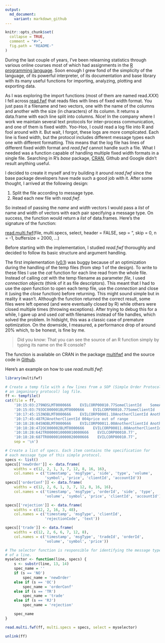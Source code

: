 ```yaml
---
output:
  md_document:
    variant: markdown_github
---
```


```r
knitr::opts_chunk$set(
  collapse = TRUE,
  comment = "#>",
  fig.path = "README-"
)
```

During the last couple of years, I've been relearning statistics through various online courses most of which had assignments in the [R programming language](https://www.r-project.org/about.html). Soon enough I grew fond of the simplicity of the language, of its powerful interpreter, of its documentation and base library with its many useful functions for importing, analyzing, plotting and exporting data.

As I was exploring the import functions (most of them are named read.*XXX*) I fell across [read.fwf](https://stat.ethz.ch/R-manual/R-devel/library/utils/html/read.fwf.html) that reads files with lines of fixed width format. You just pass it a filename and two vectors, one with the name of the columns and another with the size (in characters) of its column. It returns a data.frame with each line split into columns. Nice! In the company where I work we maintain several text protocols for inter-process communication, and one of them is fixed width. Yoo-Hoo, I could read a log file into R and fool around with it. But wait, I forgot, these logs are more complicated. Each line is fixed width, but the protocol includes different message types each one with different formatting. This means that the log file has lines of different fixed width format and *read.fwf* cannot handle such a file. What I needed was a function capable of handling multiple fixed width formats in a single file. Searching in R's *base* package, [CRAN](https://cran.r-project.org), Github and Google didn't result anything useful.

I decided to create it myself and try building it around *read.fwf* since the base package developers have made such a good job with it. After some thought, I arrived at the following design:

1. Split the file according to message type.
2. Read each new file with *read.fwf*.

So instead of passing the *name* and *width* vectors I would pass a *list* of name and width of vectors with each pair specifying a message type. On success, the function would return a *list* of data.frames. Here's the signature of the function:

[read.multi.fwf](http://finzi.psych.upenn.edu/library/multifwf/html/read.multi.fwf.html)(file, multi.specs, select, header = FALSE, sep = "\t",
  skip = 0, n = -1, buffersize = 2000, ...)

Before starting with the implementation, I studied *read.fwf* thoroughly and decided to follow its basic structure and  argument handling. 

The first implementation ([v0.1](https://github.com/prontog/multifwf/releases/tag/v0.1)) was buggy because of an optimization during the handling of the temp files (from step 1 of the design). To write to these files I use the *cat* function for each line read from the whole file. Instead of calling *cat* with the temp filename as parameter *file*, I used *connection objects* (think of it as file descriptors). This meant that I had to use the *open* function to open each temp file, use the *connection* and close it (using the *close* function) before returning. This might sound simple but in reality it wasn't. Although the function returned the correct result, some files were left opened (and were eventually closed by R) while others were closed multiple times (throwing exceptions). After trying to debug this for a while, I gave up and used *cat* with filenames instead of file handles, which solved the problem. In hidsight, this was a classic case of premature optimization. On the downside, I measured, a performance drop of around 20% which, to be honest, is fine by me.

> Did you know: That you can see the source of an R function simply by typing its name on the R console?

The function is available on CRAN in the package [multifwf](https://cran.r-project.org/web/packages/multifwf/index.html) and the source code in [Github](https://github.com/prontog/multifwf).

Here's an example on how to use *read.multi.fwf*:

```r
library(multifwf)

# Create a temp file with a few lines from a SOP (Simple Order Protocol,
# an imganinary protocol) log file.
ff <- tempfile()
cat(file = ff, 
    '10:15:03:279NOSLMT0000666    EVILCORP00010.77SomeClientId    SomeAccountId   ',
    '10:15:03:793OC000001BLMT0000666    EVILCORP00010.77SomeClientId    SomeAccountId   ',
    '10:17:45:153NOBLMT0000666    EVILCORP00001.10AnotherClientId AnotherAccountId',
    '10:17:45:487RJAnotherClientId 004price out of range                              ',
    '10:18:28:045NOBLMT0000666    EVILCORP00011.00AnotherClientId AnotherAccountId',
    '10:18:28:472OC000002BLMT0000666    EVILCORP00011.00AnotherClientId AnotherAccountId',
    '10:18:28:642TR0000010000010000666    EVILCORP00010.77',
    '10:18:28:687TR0000010000020000666    EVILCORP00010.77', 
    sep = '\n')

# Create a list of specs. Each item contains the specification for
# each message type of this simple protocol.
specs <- list()
specs[['newOrder']] <- data.frame(
    widths = c(12, 2, 1, 3, 7, 12, 8, 16, 16), 
    col.names = c('timestamp', 'msgType', 'side', 'type', 'volume', 
                  'symbol', 'price', 'clientId', 'accountId'))
specs[['orderConf']] <- data.frame(
    widths = c(12, 2, 6, 1, 3, 7, 12, 8, 16, 16), 
    col.names = c('timestamp', 'msgType', 'orderId', 'side', 'type', 
                  'volume', 'symbol', 'price', 'clientId', 'accountId'))

specs[['rejection']] <- data.frame(
    widths = c(12, 2, 16, 3, 48), 
    col.names = c('timestamp', 'msgType', 'clientId', 
                  'rejectionCode', 'text'))

specs[['trade']] <- data.frame(
    widths = c(12, 2, 6, 6, 7, 12, 8), 
    col.names = c('timestamp', 'msgType', 'tradeId', 'orderId', 
                  'volume', 'symbol', 'price'))

# The selector function is responsible for identifying the message type 
# of a line.
myselector <- function(line, specs) {
    s <- substr(line, 13, 14)
    spec_name = ''
    if (s == 'NO')
        spec_name = 'newOrder'
    else if (s == 'OC')
        spec_name = 'orderConf'
    else if (s == 'TR')
        spec_name = 'trade'
    else if (s == 'RJ')
        spec_name = 'rejection'

    spec_name
}

read.multi.fwf(ff, multi.specs = specs, select = myselector)

unlink(ff)
```

